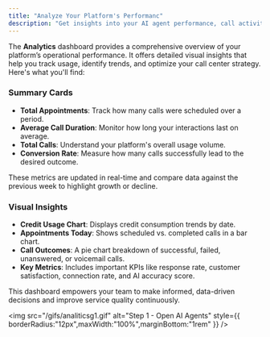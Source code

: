 ```yaml
---
title: "Analyze Your Platform's Performanc"
description: "Get insights into your AI agent performance, call activity, and usage patterns with the built-in analytics dashboard."
---
```


The **Analytics** dashboard provides a comprehensive overview of your platform’s operational performance. It offers detailed visual insights that help you track usage, identify trends, and optimize your call center strategy. Here's what you'll find:

### Summary Cards

- **Total Appointments**: Track how many calls were scheduled over a period.
- **Average Call Duration**: Monitor how long your interactions last on average.
- **Total Calls**: Understand your platform's overall usage volume.
- **Conversion Rate**: Measure how many calls successfully lead to the desired outcome.

These metrics are updated in real-time and compare data against the previous week to highlight growth or decline.

### Visual Insights

- **Credit Usage Chart**: Displays credit consumption trends by date.
- **Appointments Today**: Shows scheduled vs. completed calls in a bar chart.
- **Call Outcomes**: A pie chart breakdown of successful, failed, unanswered, or voicemail calls.
- **Key Metrics**: Includes important KPIs like response rate, customer satisfaction, connection rate, and AI accuracy score.

This dashboard empowers your team to make informed, data-driven decisions and improve service quality continuously.

<img
  src="/gifs/analiticsg1.gif"
  alt="Step 1 - Open AI Agents"
  style={{ borderRadius:"12px",maxWidth:"100%",marginBottom:"1rem" }}
/>
